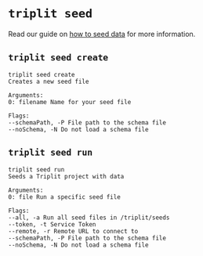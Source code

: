 # `triplit seed`

Read our guide on [how to seed data](/seeding) for more information.

## `triplit seed create`

```
triplit seed create
Creates a new seed file

Arguments:
0: filename Name for your seed file

Flags:
--schemaPath, -P File path to the schema file
--noSchema, -N Do not load a schema file
```

## `triplit seed run`

```
triplit seed run
Seeds a Triplit project with data

Arguments:
0: file Run a specific seed file

Flags:
--all, -a Run all seed files in /triplit/seeds
--token, -t Service Token
--remote, -r Remote URL to connect to
--schemaPath, -P File path to the schema file
--noSchema, -N Do not load a schema file
```
